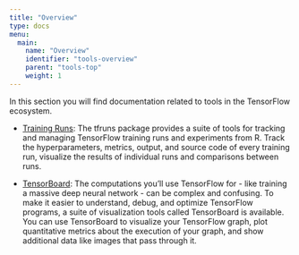 ```yaml
---
title: "Overview"
type: docs
menu:
  main:
    name: "Overview"
    identifier: "tools-overview"
    parent: "tools-top"
    weight: 1
---
```


In this section you will find documentation related to tools in the TensorFlow
ecosystem.

- [Training Runs](/tools/tfruns/): The tfruns package provides a suite of tools for tracking and managing TensorFlow training runs and experiments from R. Track the hyperparameters, metrics, output, and source code of every training run, visualize the results of individual runs and comparisons between runs.

- [TensorBoard](/tools/tensorboard/): The computations you’ll use TensorFlow for - like training a massive deep neural network - can be complex and confusing. To make it easier to understand, debug, and optimize TensorFlow programs, a suite of visualization tools called TensorBoard is available. You can use TensorBoard to visualize your TensorFlow graph, plot quantitative metrics about the execution of your graph, and show additional data like images that pass through it.